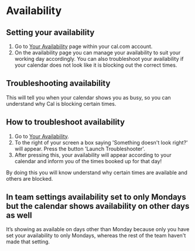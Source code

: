 # Availability

## Setting your availability

1. Go to [Your Availability](https://app.cal.com/availability) page within your cal.com account.
2. On the availability page you can manage your availability to suit your working day accordingly.
You can also troubleshoot your availability if your calendar does not look like it is blocking out the correct times.


## Troubleshooting availability

This will tell you when your calendar shows you as busy, so you can understand why Cal is blocking certain times.

## How to troubleshoot availability

1. Go to [Your Availability](https://app.cal.com/availability).
2. To the right of your screen a box saying 'Something doesn't look right?' will appear. Press the button 'Launch Troubleshooter'.
3. After pressing this, your availability will appear according to your calendar and inform you of the times booked up for that day!

By doing this you will know understand why certain times are available and others are blocked.

## In team settings availability set to only Mondays but the calendar shows availability on other days as well
It’s showing as available on days other than Monday because only you have set your availability to only Mondays, whereas the rest of the team haven't made that setting.
